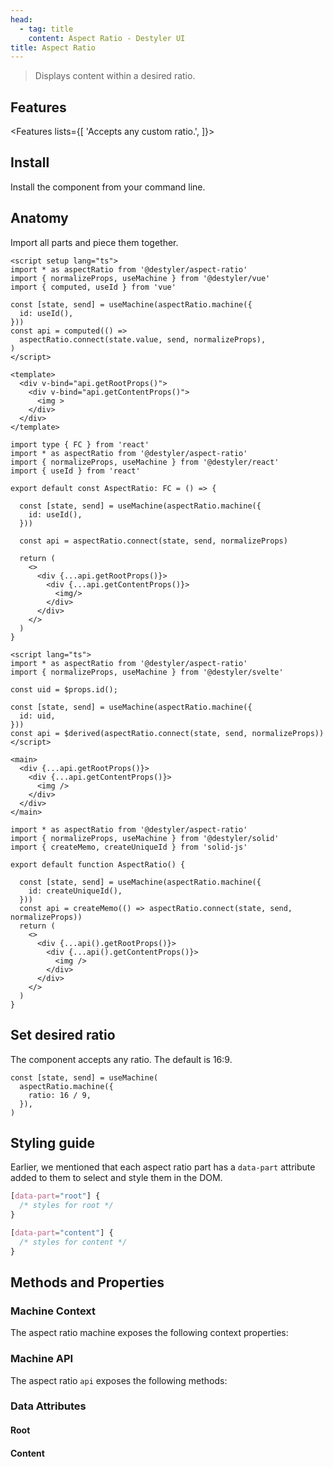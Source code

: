 ```yaml
---
head:
  - tag: title
    content: Aspect Ratio - Destyler UI
title: Aspect Ratio
---
```



> Displays content within a desired ratio.

<PreviewCode name="aspect-ratio"></PreviewCode>

## Features

<Features lists={[
  'Accepts any custom ratio.',
]}>
</Features>

## Install

Install the component from your command line.

<InstallShell name="aspect-ratio" />


## Anatomy

Import all parts and piece them together.

<FrameworkLayout>

  <div slot='vue'>

  ```vue
  <script setup lang="ts">
  import * as aspectRatio from '@destyler/aspect-ratio'
  import { normalizeProps, useMachine } from '@destyler/vue'
  import { computed, useId } from 'vue'

  const [state, send] = useMachine(aspectRatio.machine({
    id: useId(),
  }))
  const api = computed(() =>
    aspectRatio.connect(state.value, send, normalizeProps),
  )
  </script>

  <template>
    <div v-bind="api.getRootProps()">
      <div v-bind="api.getContentProps()">
        <img >
      </div>
    </div>
  </template>
  ```

  </div>
  <div slot='react'>

  ```tsx
  import type { FC } from 'react'
  import * as aspectRatio from '@destyler/aspect-ratio'
  import { normalizeProps, useMachine } from '@destyler/react'
  import { useId } from 'react'

  export default const AspectRatio: FC = () => {

    const [state, send] = useMachine(aspectRatio.machine({
      id: useId(),
    }))

    const api = aspectRatio.connect(state, send, normalizeProps)

    return (
      <>
        <div {...api.getRootProps()}>
          <div {...api.getContentProps()}>
            <img/>
          </div>
        </div>
      </>
    )
  }
  ```

  </div>
  <div slot='svelte'>

  ```svelte
  <script lang="ts">
  import * as aspectRatio from '@destyler/aspect-ratio'
  import { normalizeProps, useMachine } from '@destyler/svelte'

  const uid = $props.id();

  const [state, send] = useMachine(aspectRatio.machine({
    id: uid,
  }))
  const api = $derived(aspectRatio.connect(state, send, normalizeProps))
  </script>

  <main>
    <div {...api.getRootProps()}>
      <div {...api.getContentProps()}>
        <img />
      </div>
    </div>
  </main>
  ```

  </div>
  <div slot='solid'>

  ```tsx
  import * as aspectRatio from '@destyler/aspect-ratio'
  import { normalizeProps, useMachine } from '@destyler/solid'
  import { createMemo, createUniqueId } from 'solid-js'

  export default function AspectRatio() {

    const [state, send] = useMachine(aspectRatio.machine({
      id: createUniqueId(),
    }))
    const api = createMemo(() => aspectRatio.connect(state, send, normalizeProps))
    return (
      <>
        <div {...api().getRootProps()}>
          <div {...api().getContentProps()}>
            <img />
          </div>
        </div>
      </>
    )
  }
  ```

  </div>

</FrameworkLayout>

## Set desired ratio

The component accepts any ratio. The default is 16:9.

```tsx
const [state, send] = useMachine(
  aspectRatio.machine({
    ratio: 16 / 9,
  }),
)
```

## Styling guide

Earlier, we mentioned that each aspect ratio part has a `data-part` attribute added to them to
select and style them in the DOM.

```css
[data-part="root"] {
  /* styles for root */
}

[data-part="content"] {
  /* styles for content */
}
```


## Methods and Properties

### Machine Context

The aspect ratio machine exposes the following context properties:

<MachineTable name="aspect-ratio"></MachineTable>

### Machine API

The aspect ratio `api` exposes the following methods:

<APITable name="aspect-ratio"></APITable>

### Data Attributes

#### Root

<StyleTable component="aspect-ratio" nodeType="root" />

#### Content

<StyleTable component="aspect-ratio" nodeType="content" />

